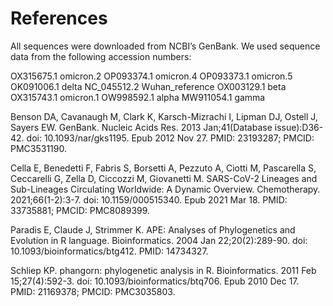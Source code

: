 # References 

All sequences were downloaded from NCBI's GenBank. We used sequence data from the following accession numbers:

OX315675.1	omicron.2
OP093374.1	omicron.4
OP093373.1	omicron.5
OK091006.1	delta
NC_045512.2	Wuhan_reference
OX003129.1	beta
OX315743.1	omicron.1
OW998592.1	alpha
MW911054.1	gamma

Benson DA, Cavanaugh M, Clark K, Karsch-Mizrachi I, Lipman DJ, Ostell J, Sayers EW. GenBank. Nucleic Acids Res. 2013 Jan;41(Database issue):D36-42. doi: 10.1093/nar/gks1195. Epub 2012 Nov 27. PMID: 23193287; PMCID: PMC3531190.

Cella E, Benedetti F, Fabris S, Borsetti A, Pezzuto A, Ciotti M, Pascarella S, Ceccarelli G, Zella D, Ciccozzi M, Giovanetti M. SARS-CoV-2 Lineages and Sub-Lineages Circulating Worldwide: A Dynamic Overview. Chemotherapy. 2021;66(1-2):3-7. doi: 10.1159/000515340. Epub 2021 Mar 18. PMID: 33735881; PMCID: PMC8089399.

Paradis E, Claude J, Strimmer K. APE: Analyses of Phylogenetics and Evolution in R language. Bioinformatics. 2004 Jan 22;20(2):289-90. doi: 10.1093/bioinformatics/btg412. PMID: 14734327.

Schliep KP. phangorn: phylogenetic analysis in R. Bioinformatics. 2011 Feb 15;27(4):592-3. doi: 10.1093/bioinformatics/btq706. Epub 2010 Dec 17. PMID: 21169378; PMCID: PMC3035803.


